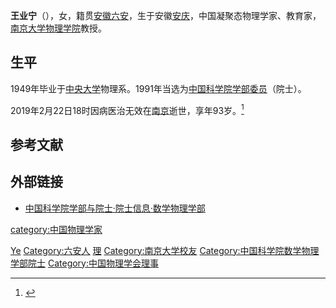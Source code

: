 {{Infobox scientist
|name         = 王业宁
|image        = Wang Yening.jpg
|alt          =
|caption      = 王業寧大學畢業照（摄于1949年）
|birth_date   = {{birth date|1926|10|14|df=y}}
|birth_place  = {{ROC-1912}}[[安徽省_(中華民國)|安徽省]][[安庆市|安庆市]]
|death_date   = {{death date and age|2019|2|22|1926|10|14|df=y}}
|death_place  = {{PRC}}[[江苏省|江苏省]][[南京市|南京市]]
|fields       = [[凝聚體物理學|凝聚體物理學]]、[[高溫超導|高溫超導]]
|known_for    = 
|years_active =
|alma_mater   = [[國立中央大學_(南京)|國立中央大學]]
|work_institutions = [[南京大学|南京大学]]
|doctoral_advisor  = 
|notable_students  = 
|prizes       = National Science and Technology Conference Award（1978年）<br />[[國家科學技術獎勵|國家科學技術獎勵]]（二等奖，1982年）<br />Golden Ox Award（1994年）<br />[[何梁何利基金|何梁何利基金]]物理奖（2000年）
|spouse       = 林醒山
|module       = {{Chinese |child=yes |s=王业宁 |t=王業寧 |p=Wáng Yèníng |w=Wang Yeh-ning}}
}}
'''王业宁'''（{{bd|1926年|10月14日|2019年|2月22日|catIdx=Wang}}），女，籍贯[[安徽|安徽]][[六安|六安]]，生于安徽[[安庆|安庆]]，中国凝聚态物理学家、教育家，[[南京大学物理学院|南京大学物理学院]]教授。

== 生平 ==
1949年毕业于[[國立中央大學_(南京)|中央大学]]物理系。1991年当选为[[中国科学院学部委员|中国科学院学部委员]]（院士）。

2019年2月22日18时因病医治无效在[[南京|南京]]逝世，享年93岁。<ref>{{cite web |url=https://mp.weixin.qq.com/s?__biz=MzAxODAzMjQ1NQ==&mid=2707463991&idx=1&sn=bfdef354390e09344269f429147eaa8f |title=中国科学院院士、南京大学教授王业宁逝世 |last=南京大学 |first= |date= |website= |publisher= |access-date=2019年2月26日 |quote=}}</ref>

== 参考文献 ==
{{Reflist}}

== 外部链接 ==
* [https://web.archive.org/web/20120308190537/http://sourcedb.cas.cn/sourcedb_ad_cas/zw2/ysxx/sxwlxb/ 中国科学院学部与院士·院士信息·数学物理学部]

{{中国科学家小作品}}
{{中国科学院数学物理学部院士}}
{{Navboxes 
| title  = 王业宁在[[中国物理学会|中国物理学会]]的职务
| list1  =
{{中国物理学会第四届理事会}}
{{中国物理学会第五届理事会}}
{{中国物理学会第六届理事会}}
}}

{{Authority control}}
{{DEFAULTSORT:Wang王}}
[[Category:王姓|Ye]]
[[Category:六安人|Category:六安人]]
[[Category:國立中央大學大陸時期校友|理]]
[[Category:南京大学校友|Category:南京大学校友]]
[[category:中国物理学家|category:中国物理学家]]
[[Category:中国科学院数学物理学部院士|Category:中国科学院数学物理学部院士]]
[[Category:中国物理学会理事|Category:中国物理学会理事]]
